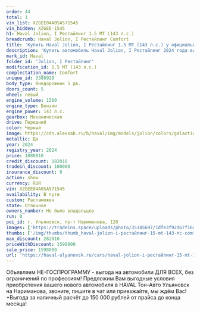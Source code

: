 ```yaml
---
order: 44
total: 1
vin_list: XZGEE04A0SA571545
vin_hidden: XZGEE-1545
h1: Haval Jolion, I Рестайлинг 1.5 MT (143 л.с.)
breadcrumb: Haval Jolion, I Рестайлинг Comfort
title: 'Купить Haval Jolion, I Рестайлинг 1.5 MT (143 л.с.) у официального дилера в Ульяновске'
description: 'Купить автомобиль Haval Jolion, I Рестайлинг 2024 года выпуска, комплектация Comfort, цвет - Черный, двигатель - 1.5 MT (143 л.с.) у официального дилера в г. Ульяновск. Стоимость данного автомобиля Haval Jolion, I Рестайлинг – 1598000'
mark_id: Haval
folder_id: 'Jolion, I Рестайлинг'
modification_id: 1.5 MT (143 л.с.)
complectation_name: Comfort
unique_id: 3386928
body_type: Внедорожник 5 дв.
doors_count: 5
wheel: левый
engine_volume: 1500
engine_type: Бензин
engine_power: 143 л.с.
gearbox: Механическая
drive: Передний
color: Черный
image: https://cdn.alexsab.ru/b/haval/img/models/jolion/colors/galactic-black.webp
metallic: Да
year: 2024
registry_year: 2024
price: 1880010
credit_discount: 182010
tradein_discount: 100000
insurance_discount: 0
action: show
currency: RUR
vin: XZGEE04A0SA571545
availability: В пути
custom: Растаможен
state: Отличное
owners_number: Не было владельцев
run: 0
poi_id: г. Ульяновск, пр-т Нариманова, 128
images: ['https://tradeins.space/uploads/photo/35345697/1dfe3f92d67f16a6b8e1409596227548.jpg', 'https://tradeins.space/uploads/photo/35345698/16a6c7f6e3ea46aace66937d0350ad39.jpg', 'https://tradeins.space/uploads/photo/35345699/294ea0fb96d7b54139cb0477dd9a95cb.jpg', 'https://tradeins.space/uploads/photo/35345700/1fd89ea5b6872e25b484c40b221543ea.jpg', 'https://tradeins.space/uploads/photo/35345701/326ebde3455f5550bbebf46072f9203b.jpg', 'https://tradeins.space/uploads/photo/35345702/1bae435564832fe7d17e11bf8cc65fba.jpg', 'https://tradeins.space/uploads/photo/35345703/7da330326709a76da75963a652833348.jpg', 'https://tradeins.space/uploads/photo/35345704/b364864e88408a176784c1a1345667ca.jpg', 'https://tradeins.space/uploads/photo/35345705/e0727cfb85b9f19b4c79e461a45d1c8e.jpg', 'https://tradeins.space/uploads/photo/35345706/31083f43656a74796a72554cb7f83bd5.jpg']
thumbs: ['/img/thumbs/thumb_haval-jolion-i-рестайлинг-15-mt-143-лс-comfort-черный-2024_27548_0.webp', '/img/thumbs/thumb_haval-jolion-i-рестайлинг-15-mt-143-лс-comfort-черный-2024_0ad39_1.webp', '/img/thumbs/thumb_haval-jolion-i-рестайлинг-15-mt-143-лс-comfort-черный-2024_a95cb_2.webp', '/img/thumbs/thumb_haval-jolion-i-рестайлинг-15-mt-143-лс-comfort-черный-2024_543ea_3.webp', '/img/thumbs/thumb_haval-jolion-i-рестайлинг-15-mt-143-лс-comfort-черный-2024_9203b_4.webp']
max_discount: 282010
priceWithDiscount: 1598000
sale_price: 1598000
url: 'https://haval-ulyanovsk.ru/cars/haval-jolion-i-рестайлинг-15-mt-143-лс-comfort-черный-2024/'
---
```

Объявляем НЕ-ГОСПРОГРАММУ - выгода на автомобили ДЛЯ ВСЕХ, без ограничений по профессиям! Предложим Вам выгодные условия приобретения вашего нового автомобиля в HAVAL Тон-Авто Ульяновск на Нариманова, звоните, пишите в чат или приезжайте, мы ждём Вас! +Выгода за наличный расчёт до 150 000 рублей от прайса до конца месяца!
